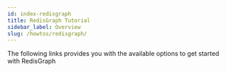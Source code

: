 ```yaml
---
id: index-redisgraph
title: RedisGraph Tutorial
sidebar_label: Overview
slug: /howtos/redisgraph/
---
```





The following links provides you with the available options to get started with RedisGraph

<div class="row">

 <div class="col">
     <RedisCard
        title="Getting Started with RedisGraph"
        description="Getting Started with RedisGraph"
        page="/howtos/redisgraph/getting-started"
        />
</div>

 <div class="col">
    <RedisCard
        title="Explore Python Code using RedisGraph"
        description="Explore Python code using RedisGraph"
        page="/howtos/redisgraph/explore-python-code"
        />
 </div>

 <div class="col">
    <RedisCard
        title="How to visualize Graph data in Redis using RedisInsight"
        description="RedisGraph using RedisInsight"
        page="/howtos/redisgraph/using-redisinsight"
        />
 </div>
</div>
<div class="row">

 <div class="col">
     <RedisCard
        title="How to query Graph data in Redis using Python"
        description="RedisGraph using Python"
        page="/howtos/redisgraph/using-python"
        />
</div>

 <div class="col">
     <RedisCard
        title="How to query Graph data in Redis using Ruby"
        description="RedisGraph using Ruby"
        page="/howtos/redisgraph/using-ruby"
        />
</div>

 <div class="col">
     <RedisCard
        title="How to query Graph data in Redis using JavaScript"
        description="RedisGraph using JavaScript"
        page="/howtos/redisgraph/using-javascript"
        />
</div>
</div>
<div class="row">

 <div class="col">
     <RedisCard
        title="How to query Graph data in Redis using Go"
        description="RedisGraph using Go"
        page="/howtos/redisgraph/using-go"
        />
 </div>

 <div class="col">
     <RedisCard
        title="How to query Graph data in Redis using Rust"
        description="RedisGraph using Rust"
        page="/howtos/redisgraph/using-rust"
        />
 </div>


 <div class="col">
     <RedisCard
        title="How to build Movies database app using RedisGraph and NodeJS"
        description="Building Movies database app using Redis"
        page="/howtos/redisgraph/redisgraphmovies"
        />
 </div>
</div>

 <div class="row">

 <div class="col">
     <RedisCard
        title="How to build RedisGraph databases from CSV inputs in Easy Steps"
        description="Building RedisGraph databases from CSV Inputs"
        page="/howtos/redisgraph/csvtograph"
        />
 </div>



</div>
